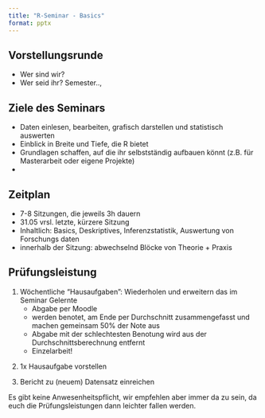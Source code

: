```yaml
---
title: "R-Seminar - Basics"
format: pptx
---
```


## Vorstellungsrunde

-   Wer sind wir?
-   Wer seid ihr? Semester..,

## Ziele des Seminars

-   Daten einlesen, bearbeiten, grafisch darstellen und statistisch auswerten
-   Einblick in Breite und Tiefe, die R bietet
-   Grundlagen schaffen, auf die ihr selbstständig aufbauen könnt (z.B. für Masterarbeit oder eigene Projekte)
-   

## Zeitplan

-   7-8 Sitzungen, die jeweils 3h dauern
-   31.05 vrsl. letzte, kürzere Sitzung
-   Inhaltlich: Basics, Deskriptives, Inferenzstatistik, Auswertung von Forschungs daten
-   innerhalb der Sitzung: abwechselnd Blöcke von Theorie + Praxis

## Prüfungsleistung

1.  Wöchentliche "Hausaufgaben": Wiederholen und erweitern das im Seminar Gelernte
    -   Abgabe per Moodle
    -   werden benotet, am Ende per Durchschnitt zusammengefasst und machen gemeinsam 50% der Note aus
    -   Abgabe mit der schlechtesten Benotung wird aus der Durchschnittsberechnung entfernt
    -   Einzelarbeit!

```{=html}
<!-- -->
```
2.  1x Hausaufgabe vorstellen

3.  Bericht zu (neuem) Datensatz einreichen

Es gibt keine Anwesenheitspflicht, wir empfehlen aber immer da zu sein, da euch die Prüfungsleistungen dann leichter fallen werden.
